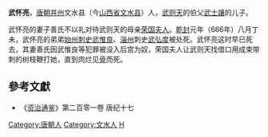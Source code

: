 '''武怀亮'''，[[唐朝|唐朝]][[并州|并州]]文水县（今[[山西省|山西省]][[文水县|文水县]]）人，[[武则天|武则天]]的伯父[[武士讓|武士讓]]的儿子。

武怀亮的妻子善氏不以礼对待武则天的母亲[[荣国夫人|荣国夫人]]。[[乾封|乾封]]元年（666年）八月丁未，武怀亮的弟弟[[始州|始州]][[刺史|刺史]][[武惟良|武惟良]]、[[淄州|淄州]]刺史[[武弘度|武弘度]]被处死。武怀亮这时早已死去，其妻善氏因武惟良等犯罪被没入后宫为奴，荣国夫人让武则天找借口用成束带刺的树枝鞭打她，直到肉烂见[[骨|骨]]而死。

==參考文獻==
*《[[资治通鉴|资治通鉴]]》第二百零一卷 唐纪十七

{{DEFAULTSORT:W}}
[[Category:唐朝人|Category:唐朝人]]
[[Category:文水人|Category:文水人]]
[[Category:武姓|H]]